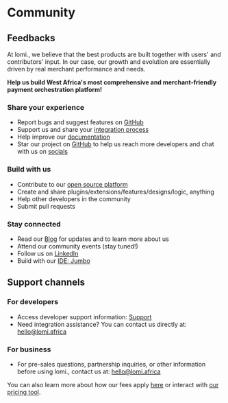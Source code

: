 # **Community**

## **Feedbacks**

At lomi., we believe that the best products are built together with users' and contributors' input. In our case, our growth and evolution are essentially driven by real merchant performance and needs.

**Help us build West Africa's most comprehensive and merchant-friendly payment orchestration platform!**

### **Share your experience**
- Report bugs and suggest features on [GitHub](https://github.com/lomiafrica/lomi./issues)
- Support us and share your [integration process](https://www.producthunt.com/products/lomi/reviews/new)
- Help improve our [documentation](https://github.com/lomiafrica/developers.lomi.africa)
- Star our project on [GitHub](https://github.com/lomiafrica/lomi./) to help us reach more developers and chat with us on [socials](https://x.com/lomiafrica)

### **Build with us**
- Contribute to our [open source platform](https://github.com/lomiafrica/lomi./)
- Create and share plugins/extensions/features/designs/logic, anything
- Help other developers in the community
- Submit pull requests

### **Stay connected**
- Read our [Blog](https://lomi.africa/blog) for updates and to learn more about us
- Attend our community events (stay tuned!)
- Follow us on [LinkedIn](https://www.linkedin.com/company/lomiafri/)
- Build with our [IDE: Jumbo](https://jumbo.lomi.africa)

## **Support channels**

### **For developers**
- Access developer support information: [Support](/docs/support/contact)
- Need integration assistance? You can contact us directly at: [hello@lomi.africa](mailto:hello@lomi.africa)

### **For business**
- For pre-sales questions, partnership inquiries, or other information before using lomi., contact us at: [hello@lomi.africa](mailto:hello@lomi.africa)

You can also learn more about how our fees apply [here](/docs/introduction/pricing) or interact with [our pricing tool](https://lomi.africa/pricing).